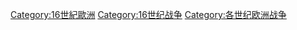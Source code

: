 [[Category:16世紀歐洲|Category:16世紀歐洲]]
[[Category:16世纪战争|Category:16世纪战争]]
[[Category:各世纪欧洲战争|Category:各世纪欧洲战争]]